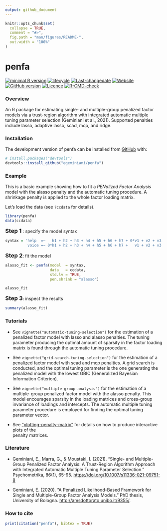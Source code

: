 ```yaml
---
output: github_document
---
```


<!-- README.md is generated from README.Rmd. Please edit that file -->

```r
knitr::opts_chunk$set(
  collapse = TRUE,
  comment = "#>",
  fig.path = "man/figures/README-",
  out.width = "100%"
)
```

# penfa

<!-- badges: start -->

[![minimal R
version](https://img.shields.io/badge/R%3E%3D-3.5.0-6666ff.svg)](https://cran.r-project.org/)
[![lifecycle](https://img.shields.io/badge/lifecycle-maturing-blue.svg)](https://lifecycle.r-lib.org/articles/stages.html)
[![Last-changedate](https://img.shields.io/badge/last%20change-`r gsub('-', '--', Sys.Date())`-brightgreen.svg)](https://github.com/egeminiani/penfa/commits/main)
[![Website](https://img.shields.io/badge/website-penfa-orange.svg?colorB=E91E63)](https://egeminiani.github.io/penfa/)
[![GitHub
version](https://img.shields.io/badge/GitHub-0.0.0.9000-orange.svg?style=flat-square)](https://github.com/egeminiani/penfa/)
[![Licence](https://img.shields.io/badge/licence-GPL--3-blue.svg)](https://www.gnu.org/licenses/gpl-3.0.en.html)
[![R-CMD-check](https://github.com/egeminiani/penfa/workflows/R-CMD-check/badge.svg)](https://github.com/egeminiani/penfa/actions)
<!-- badges: end -->

### Overview

An R package for estimating single- and multiple-group penalized factor models
via a trust-region algorithm with integrated automatic multiple tuning parameter
selection (Geminiani et al., 2021). Supported penalties include lasso, adaptive
lasso, scad, mcp, and ridge.

### Installation

The development version of penfa can be installed from
[GitHub](https://github.com/) with:

``` r
# install.packages("devtools")
devtools::install_github("egeminiani/penfa")
```
### Example

This is a basic example showing how to fit a *PENalized Factor Analysis* model
with the alasso penalty and the automatic tuning procedure. A shrinkage penalty 
is applied to the whole factor loading matrix.

Let's load the data (see `?ccdata` for details).

```r
library(penfa)
data(ccdata)
```

<font size="4">**Step 1**</font> : specify the model syntax

```r
syntax = 'help  =~   h1 + h2 + h3 + h4 + h5 + h6 + h7 + 0*v1 + v2 + v3 + v4 + v5
          voice =~ 0*h1 + h2 + h3 + h4 + h5 + h6 + h7 +   v1 + v2 + v3 + v4 + v5'
```

<font size="4">**Step 2**</font>: fit the model

```r
alasso_fit <- penfa(model  = syntax,
                    data   = ccdata,
                    std.lv = TRUE,
                    pen.shrink = "alasso")
```


```r
alasso_fit
```

<font size="4">**Step 3**</font>: inspect the results

```r
summary(alasso_fit)
```


### Tutorials

* See `vignette("automatic-tuning-selection")` for the estimation of a penalized
factor model with lasso and alasso penalties. The tuning parameter producing the
optimal amount of sparsity in the factor loading matrix is found through the
automatic tuning procedure.
 
* See `vignette("grid-search-tuning-selection")` for the estimation of a
penalized factor model with scad and mcp penalties. A grid search is conducted,
and the optimal tuning parameter is the one generating the penalized model with
the lowest GBIC (Generalized Bayesian Information Criterion).

* See `vignette("multiple-group-analysis")` for the estimation of a
multiple-group penalized factor model with the alasso penalty. This model
encourages sparsity in the loading matrices and cross-group invariance of
loadings and intercepts. The automatic multiple tuning parameter procedure is
employed for finding the optimal tuning parameter vector.

* See ["plotting-penalty-matrix"](https://egeminiani.github.io/penfa/articles/plotting-penalty-matrix.html) for details on how to produce interactive plots of the  
penalty matrices.


### Literature

* Geminiani, E., Marra, G., & Moustaki, I. (2021). "Single- and Multiple-Group
Penalized Factor Analysis: A Trust-Region Algorithm Approach with Integrated
Automatic Multiple Tuning Parameter Selection." Psychometrika, 86(1), 65-95. [https://doi.org/10.1007/s11336-021-09751-8](https://doi.org/10.1007/s11336-021-09751-8)

* Geminiani, E. (2020). "A Penalized Likelihood-Based Framework for Single and
Multiple-Group Factor Analysis Models." PhD thesis, University of Bologna.
[http://amsdottorato.unibo.it/9355/](http://amsdottorato.unibo.it/9355/).


### How to cite

```r
print(citation("penfa"), bibtex = TRUE)
```

